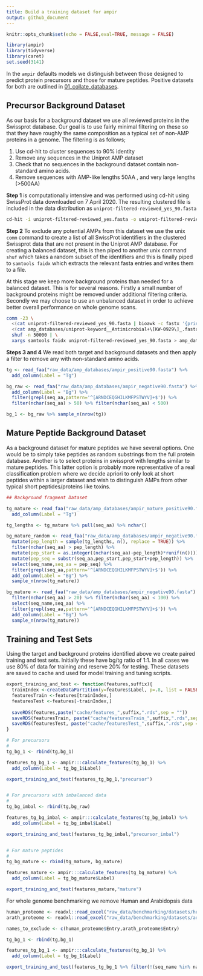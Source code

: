 ```yaml
---
title: Build a training dataset for ampir
output: github_document
---
```


```r
knitr::opts_chunk$set(echo = FALSE,eval=TRUE, message = FALSE)
```


```r
library(ampir)
library(tidyverse)
library(caret)
set.seed(3141)
```

In the `ampir` defaults models we distinguish between those designed to predict protein precursors and those for mature peptides. Positive datasets for both are outlined in [01_collate_databases](01_collate_databases.md).

## Precursor Background Dataset

As our basis for a background dataset we use all reviewed proteins in the Swissprot database. Our goal is to use fairly minimal filtering on these so that they have roughly the same composition as a typical set of non-AMP proteins in a genome. The filtering is as follows;

1. Use cd-hit to cluster sequences to 90% identity
2. Remove any sequences in the Uniprot AMP dataset
3. Check that no sequences in the background dataset contain non-standard amino acids. 
4. Remove sequences with AMP-like lengths 50AA , and very large lengths (>500AA)

**Step 1** is computationally intensive and was performed using cd-hit using SwissProt data downloaded on 7 April 2020. The resulting clustered file is included in the data distribution as `uniprot-filtered-reviewed_yes_90.fasta`

```bash
cd-hit -i uniprot-filtered-reviewed_yes.fasta -o uniprot-filtered-reviewed_yes_90.fasta -c 0.90 -g 1 -T 32 -M 300000
```

**Step 2** To exclude any potential AMPs from this dataset we use the unix `comm` command to create a list of all SwissProt identifiers in the clustered Swissprot data that are not present in the Uniprot AMP database.  For creating a balanced dataset, this is then piped to another unix command `shuf` which takes a random subset of the identifiers and this is finally piped to `samtools faidx` which extracts the relevant fasta entries and writes them to a file. 

At this stage we keep more background proteins than needed for a balanced dataset.  This is for several reasons.  Firstly a small number of background proteins might be removed under additional filtering criteria.  Secondly we may choose to use an unbalanced dataset in order to achieve better overall performance on whole genome scans.

```bash
comm -23 \
  <(cat uniprot-filtered-reviewed_yes_90.fasta | bioawk -c fastx '{print $name}' | sort) \
  <(cat amp_databases/uniprot-keyword__Antimicrobial+\[KW-0929\]_.fasta | bioawk -c fastx '{print $name}' | sort) | \
  shuf -n 50000 | \
  xargs samtools faidx uniprot-filtered-reviewed_yes_90.fasta > amp_databases/ampir_negative90.fasta
```

**Steps 3 and 4** We read both target and background datasets and then apply a filter to remove any with non-standard amino acids.

```r
tg <- read_faa("raw_data/amp_databases/ampir_positive90.fasta") %>%
  add_column(Label = "Tg")

bg_raw <- read_faa("raw_data/amp_databases/ampir_negative90.fasta") %>%
  add_column(Label = "Bg") %>% 
  filter(grepl(seq_aa,pattern='^[ARNDCEQGHILKMFPSTWYV]+$')) %>% 
  filter(nchar(seq_aa) > 50) %>% filter(nchar(seq_aa) < 500)

bg_1 <- bg_raw %>% sample_n(nrow(tg))
```

## Mature Peptide Background Dataset

As a background dataset for mature peptides we have several options.  One would be to simply take peptides as random substrings from the full protein database.  Another is to select proteins in swissprot with lengths similar to mature peptides.  This latter option is probably more representative of a real classification problem where we decide apriori to only look at short peptides within a larger dataset and wish to distinguish AMPs from other typical short peptides/proteins like toxins. 

```r
## Background fragment Dataset 

tg_mature <- read_faa("raw_data/amp_databases/ampir_mature_positive90.fasta") %>% 
  add_column(Label = "Tg")

tg_lengths <- tg_mature %>% pull(seq_aa) %>% nchar()

bg_mature_random <- read_faa("raw_data/amp_databases/ampir_negative90.fasta") %>% 
  mutate(pep_length = sample(tg_lengths, n(), replace = TRUE)) %>% 
  filter(nchar(seq_aa) > pep_length) %>% 
  mutate(pep_start = as.integer((nchar(seq_aa)-pep_length)*runif(n()))) %>% 
  mutate(pep_seq = substr(seq_aa,pep_start,pep_start+pep_length)) %>% 
  select(seq_name,seq_aa = pep_seq) %>% 
  filter(grepl(seq_aa,pattern='^[ARNDCEQGHILKMFPSTWYV]+$')) %>% 
  add_column(Label = "Bg") %>% 
  sample_n(nrow(tg_mature))

bg_mature <- read_faa("raw_data/amp_databases/ampir_negative90.fasta") %>% 
  filter(nchar(seq_aa) > 20) %>% filter(nchar(seq_aa) < 100) %>% 
  select(seq_name,seq_aa) %>% 
  filter(grepl(seq_aa,pattern='^[ARNDCEQGHILKMFPSTWYV]+$')) %>% 
  add_column(Label = "Bg") %>% 
  sample_n(nrow(tg_mature))


```


## Training and Test Sets

Using the target and background proteins identified above we create paired training and test sets. Initially these have bg/tg ratio of 1:1.  In all cases we use 80% of data for training and reserve 20% for testing.  These datasets are saved to cache and used for model training and tuning scripts.

```r
export_training_and_test <- function(features,suffix){
  trainIndex <-createDataPartition(y=features$Label, p=.8, list = FALSE)
  featuresTrain <-features[trainIndex,]
  featuresTest <-features[-trainIndex,]
  
  saveRDS(features,paste("cache/features_",suffix,".rds",sep = ""))
  saveRDS(featuresTrain, paste("cache/featuresTrain_",suffix,".rds",sep = ""))
  saveRDS(featuresTest, paste("cache/featuresTest_",suffix,".rds",sep = ""))
}

# For precursors
#
tg_bg_1 <- rbind(tg,bg_1)

features_tg_bg_1 <- ampir:::calculate_features(tg_bg_1) %>% 
  add_column(Label = tg_bg_1$Label)

export_training_and_test(features_tg_bg_1,"precursor")


# For precursors with imbalanced data
#
tg_bg_imbal <- rbind(tg,bg_raw)

features_tg_bg_imbal <- ampir:::calculate_features(tg_bg_imbal) %>% 
  add_column(Label = tg_bg_imbal$Label)

export_training_and_test(features_tg_bg_imbal,"precursor_imbal")


# For mature peptides
#
tg_bg_mature <- rbind(tg_mature, bg_mature)

features_mature <- ampir:::calculate_features(tg_bg_mature) %>% 
  add_column(Label = tg_bg_mature$Label)

export_training_and_test(features_mature,"mature")
```

For whole genome benchmarking we remove Human and Arabidopsis data

```r
human_proteome <- readxl::read_excel("raw_data/benchmarking/datasets/human/uniprot-proteome_UP000005640.xlsx",guess_max = 10000)
arath_proteome <- readxl::read_excel("raw_data/benchmarking/datasets/arath/uniprot-proteome_up000006548.xlsx",guess_max = 40000)

names_to_exclude <- c(human_proteome$Entry,arath_proteome$Entry)

tg_bg_1 <- rbind(tg,bg_1)

features_tg_bg_1 <- ampir:::calculate_features(tg_bg_1) %>% 
  add_column(Label = tg_bg_1$Label)

export_training_and_test(features_tg_bg_1 %>% filter(!(seq_name %in% names_to_exclude)),"precursor_nobench")
```





